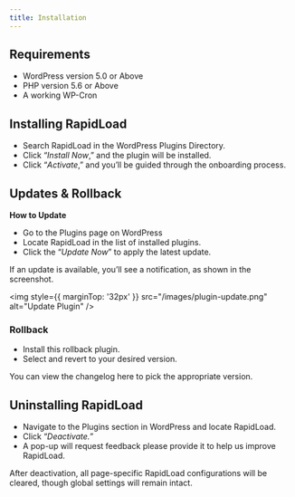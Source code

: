```yaml
---
title: Installation
---
```



## Requirements

*   WordPress version 5.0 or Above
*   PHP version 5.6 or Above
*   A working WP-Cron 

## Installing RapidLoad


*   Search RapidLoad in the WordPress Plugins Directory. 
*   Click “_Install Now_,” and the plugin will be installed. 
*   Click “_Activate_,” and you’ll be guided through the onboarding process.

## Updates & Rollback

**How to Update**

*   Go to the Plugins page on WordPress 
*   Locate RapidLoad in the list of installed plugins.
*   Click the “_Update Now_” to apply the latest update.

<Callout emoji="💡">
  If an update is available, you’ll see a notification, as shown in the screenshot.
</Callout>

<img style={{ marginTop: '32px' }} 
src="/images/plugin-update.png" alt="Update Plugin" />

### Rollback

*   Install this rollback plugin. 
*   Select and revert to your desired version.

<Callout emoji="💡">
  You can view the changelog here to pick the appropriate version.
</Callout>

## Uninstalling RapidLoad

*   Navigate to the Plugins section in WordPress and locate RapidLoad. 
*   Click “_Deactivate._” 
*   A pop-up will request feedback please provide it to help us improve RapidLoad.

<Callout emoji="💡">
  After deactivation, all page-specific RapidLoad configurations will be cleared, though global settings will remain intact.
</Callout>